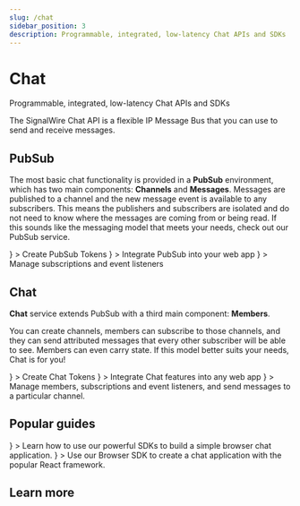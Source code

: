 ```yaml
---
slug: /chat
sidebar_position: 3
description: Programmable, integrated, low-latency Chat APIs and SDKs
---
```



# Chat

<Subtitle>Programmable, integrated, low-latency Chat APIs and SDKs</Subtitle>

The SignalWire Chat API is a flexible IP Message Bus that you can use to send and receive messages.

## PubSub

The most basic chat functionality is provided in a **PubSub** environment, which has two main components: **Channels** and **Messages**. Messages are published to a channel and the new message event is available to any subscribers. This means the publishers and subscribers are isolated and do not need to know where the messages are coming from or being read. If this sounds like the messaging model that meets your needs, check out our PubSub service.

<CardGroup>
  <Card
    title="REST API"
    href="/rest/signalwire-rest/endpoints/pubsub/create-token"
    icon={<MdCode />}
  >
    Create PubSub Tokens
  </Card>
  <Card
    title="Browser SDK"
    href="/sdks/browser-sdk/pubsub/"
    icon={<MdWeb />}
  >
    Integrate PubSub into your web app
  </Card>
  <Card
    title="Realtime Server SDK"
    href="/sdks/realtime-sdk/pubsub"
    icon={<MdCloud />}
  >
    Manage subscriptions and event listeners
  </Card>
</CardGroup>

## Chat

**Chat** service extends PubSub with a third main component: **Members**.

You can create channels, members can subscribe to those channels, and they can send attributed messages that every other subscriber will be able to see. Members can even carry state. If this model better suits your needs, Chat is for you!

<CardGroup>
  <Card
    title="REST API"
    href="/rest/signalwire-rest/endpoints/chat/chat-api"
    icon={<MdCode />}
  >
    Create Chat Tokens
  </Card>
  <Card
    title="Browser SDK"
    href="/sdks/browser-sdk/chat/"
    icon={<MdWeb />}
  >
    Integrate Chat features into any web app
  </Card>
  <Card
    title="Realtime Server SDK"
    href="/sdks/realtime-sdk/chat"
    icon={<MdCloud />}
  >
    Manage members, subscriptions and event listeners, and send messages to a particular channel.
  </Card>
</CardGroup>

## Popular guides

<CardGroup>
  <Card 
    title="Build a Basic Chat Application"
    href="/chat/getting-started/get-started-with-a-simple-chat-demo"
    icon={<MdMessage />}
  >
    Learn how to use our powerful SDKs to build a simple browser chat application.
  </Card>
  <Card
    title="Build a Chat Application with React"
    href="/chat/guides/build-a-react-chat-application"
    icon={<MdRocket />}
  >
    Use our Browser SDK to create a chat application with the popular React framework.
  </Card>
</CardGroup>

## Learn more

<DocCardList />
